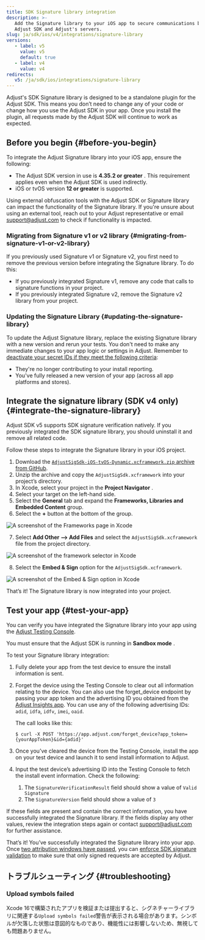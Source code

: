 ```yaml
---
title: SDK Signature library integration
description: >-
   Add the Signature library to your iOS app to secure communications between the
   Adjust SDK and Adjust's servers.
slug: ja/sdk/ios/v4/integrations/signature-library
versions:
   - label: v5
     value: v5
     default: true
   - label: v4
     value: v4
redirects:
   v5: /ja/sdk/ios/integrations/signature-library
---
```


Adjust's SDK Signature library is designed to be a standalone plugin for the Adjust SDK. This means you don’t need to change any of your code or change how you use the Adjust SDK in your app. Once you install the plugin, all requests made by the Adjust SDK will continue to work as expected.

## Before you begin \{\#before\-you\-begin\}

To integrate the Adjust Signature library into your iOS app, ensure the following:

- The Adjust SDK version in use is **4\.35\.2 or greater** . This requirement applies even when the Adjust SDK is used indirectly.
- iOS or tvOS version **12 or greater** is supported.

<Callout type="important">

Using external obfuscation tools with the Adjust SDK or Signature library can impact the functionality of the Signature library. If you're unsure about using an external tool, reach out to your Adjust representative or email [support@adjust.com](mailto:support@adjust.com) to check if functionality is impacted.

</Callout>

### Migrating from Signature v1 or v2 library {#migrating-from-signature-v1-or-v2-library}

If you previously used Signature v1 or Signature v2, you first need to remove the previous version before integrating the Signature library. To do this:

- If you previously integrated Signature v1, remove any code that calls to signature functions in your project.
- If you previously integrated Signature v2, remove the Signature v2 library from your project.

### Updating the Signature Library {#updating-the-signature-library}

To update the Adjust Signature library, replace the existing Signature library with a new version and rerun your tests. You don't need to make any immediate changes to your app logic or settings in Adjust. Remember to [deactivate your secret IDs if they meet the following criteria](https://help.adjust.com/ja/article/sdk-signature#manage-your-secret-ids):

- They're no longer contributing to your install reporting.
- You've fully released a new version of your app \(across all app platforms and stores\).

## Integrate the signature library \(SDK v4 only\) \{\#integrate\-the\-signature\-library\}

<Callout type="note">

Adjust SDK v5 supports SDK signature verification natively. If you previously integrated the SDK signature library, you should uninstall it and remove all related code.

</Callout>

Follow these steps to integrate the Signature library in your iOS project.

1. Download the [`AdjustSigSdk-iOS-tvOS-Dynamic.xcframework.zip` archive from GitHub](https://github.com/adjust/adjust_signature_sdk/releases/latest).
2. Unzip the archive and copy the `AdjustSigSdk.xcframework` into your project’s directory.
3. In Xcode, select your project in the **Project Navigator** .
4. Select your target on the left\-hand side.
5. Select the **General** tab and expand the **Frameworks, Libraries and Embedded Content** group.
6. Select the **\+** button at the bottom of the group.

![A screenshot of the Frameworks page in Xcode](@images/sig-v3/xcode-frameworks.png)

7. Select **Add Other \-\-> Add Files** and select the `AdjustSigSdk.xcframework` file from the project directory.

![A screenshot of the framework selector in Xcode](@images/sig-v3/xcode-select-framework.png)

8. Select the **Embed & Sign** option for the `AdjustSigSdk.xcframework`.

![A screenshot of the Embed & Sign option in Xcode](@images/sig-v3/xcode-embed-sign.png)

That’s it\! The Signature library is now integrated into your project.

## Test your app \{\#test\-your\-app\}

You can verify you have integrated the Signature library into your app using the [Adjust Testing Console](https://help.adjust.com/ja/article/testing-console).

<Callout type="important">

You must ensure that the Adjust SDK is running in **Sandbox mode** .

</Callout>

To test your Signature library integration:

1. Fully delete your app from the test device to ensure the install information is sent.

2. Forget the device using the Testing Console to clear out all information relating to the device. You can also use the forget_device endpoint by passing your app token and the advertising ID you obtained from the [Adjust Insights app](https://apps.apple.com/us/app/adjust-insights/id1125517808). You can use any of the following advertising IDs: `adid`, `idfa`, `idfv`, `imei`, `oaid`.

   The call looks like this:

   ```console
   $ curl -X POST 'https://app.adjust.com/forget_device?app_token={yourAppToken}&id={adid}'
   ```

3. Once you’ve cleared the device from the Testing Console, install the app on your test device and launch it to send install information to Adjust.

4. Input the test device’s advertising ID into the Testing Console to fetch the install event information. Check the following:

   1. The `SignatureVerificationResult` field should show a value of `Valid Signature`
   2. The `SignatureVersion` field should show a value of `3`

If these fields are present and contain the correct information, you have successfully integrated the Signature library. If the fields display any other values, review the integration steps again or contact [support@adjust.com](mailto:support@adjust.com) for further assistance.

That’s it\! You’ve successfully integrated the Signature library into your app. Once [two attribution windows have passed](https://help.adjust.com/ja/article/attribution-windows), you can [enforce SDK signature validation](https://help.adjust.com/ja/article/sdk-signature#enforce-signature-validation) to make sure that only signed requests are accepted by Adjust.

## トラブルシューティング \{\#troubleshooting\}

### Upload symbols failed

Xcode 16で構築されたアプリを検証または提出すると、シグネチャーライブラリに関連する`Upload symbols failed`警告が表示される場合があります。シンボルが欠落した状態は意図的なものであり、機能性には影響しないため、無視しても問題ありません。

